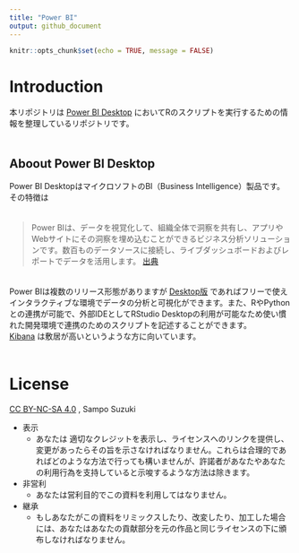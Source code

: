 ```yaml
---
title: "Power BI"
output: github_document
---
```


```r
knitr::opts_chunk$set(echo = TRUE, message = FALSE)
```

# Introduction
本リポジトリは [Power BI Desktop](https://powerbi.microsoft.com/ja-jp/desktop/){target="_blank" title="Microsoft"} においてRのスクリプトを実行するための情報を整理しているリポジトリです。  
　  

## Aboout Power BI Desktop
Power BI DesktopはマイクロソフトのBI（Business Intelligence）製品です。その特徴は  
　  

> Power BIは、データを視覚化して、組織全体で洞察を共有し、アプリやWebサイトにその洞察を埋め込むことができるビジネス分析ソリューションです。数百ものデータソースに接続し、ライブダッシュボードおよびレポートでデータを活用します。 [出典](https://powerbi.microsoft.com/ja-jp/what-is-power-bi/){target="_blank" title="Microsoft Power BI"} 

　  
Power BIは複数のリリース形態がありますが [Desktop版](https://powerbi.microsoft.com/ja-jp/desktop/){target="_blank" title="Microsoft Power BI"} であればフリーで使えインタラクティブな環境でデータの分析と可視化ができます。また、RやPythonとの連携が可能で、外部IDEとしてRStudio Desktopの利用が可能なため使い慣れた開発環境で連携のためのスクリプトを記述することができます。  
[Kibana](https://www.elastic.co/jp/products/kibana){target="_blank" title=""} は敷居が高いというような方に向いています。  
　  


# License
[CC BY-NC-SA 4.0](https://creativecommons.org/licenses/by-nc-sa/4.0/deed.ja){target="_blank" title="ライセンスの要約"} , Sampo Suzuki

* 表示
    * あなたは 適切なクレジットを表示し、ライセンスへのリンクを提供し、変更があったらその旨を示さなければなりません。これらは合理的であればどのような方法で行っても構いませんが、許諾者があなたやあなたの利用行為を支持していると示唆するような方法は除きます。
* 非営利
    * あなたは営利目的でこの資料を利用してはなりません。
* 継承
    * もしあなたがこの資料をリミックスしたり、改変したり、加工した場合には、あなたはあなたの貢献部分を元の作品と同じライセンスの下に頒布しなければなりません。
